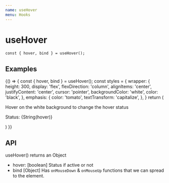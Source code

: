 ```yaml
---
name: useHover
menu: Hooks
---
```



# useHover

```
const { hover, bind } = useHover(); 
```

## Examples

<Playground>
  {() => {
    const { hover, bind } = useHover();
    const styles = {
      wrapper: {
        height: 300,
        display: 'flex',
        flexDirection: 'column',
        alignItems: 'center',
        justifyContent: 'center',
        cursor: 'pointer',
        backgroundColor: 'white',
        color: 'black',
      },
      emphasis: {
        color: 'tomato',
        textTransform: 'capitalize',
      },
    }
    return (
      <div {...bind} style={styles.wrapper}>
        <p>Hover on the white background to change the hover status</p>
        <p>Status: <span style={styles.emphasis}>{String(hover)}</span></p>
      </div>
    )
  }}
</Playground>

## API

useHover() returns an Object

* hover: [boolean] Status if active or not
* bind [Object] Has `onMouseDown` & `onMouseUp` functions that we can spread to
the element. 